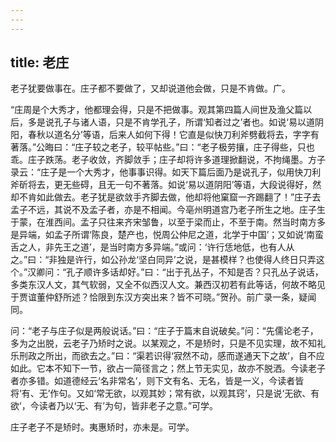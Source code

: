 ```yaml
---
---
---
```

title: 老庄
---







老子犹要做事在。庄子都不要做了，又却说道他会做，只是不肯做。广。

“庄周是个大秀才，他都理会得，只是不把做事。观其第四篇人间世及渔父篇以后，多是说孔子与诸人语，只是不肯学孔子，所谓‘知者过之’者也。如说‘易以道阴阳，春秋以道名分’等语，后来人如何下得！它直是似快刀利斧劈截将去，字字有著落。”公晦曰：“庄子较之老子，较平帖些。”曰：“老子极劳攘，庄子得些，只也乖。庄子跌荡。老子收敛，齐脚敛手；庄子却将许多道理掀翻说，不拘绳墨。方子录云：“庄子是一个大秀才，他事事识得。如天下篇后面乃是说孔子，似用快刀利斧斫将去，更无些碍，且无一句不著落。如说‘易以道阴阳’等语，大段说得好，然却不肯如此做去。老子犹是欲敛手齐脚去做，他却将他窠窟一齐踢翻了！”庄子去孟子不远，其说不及孟子者，亦是不相闻。今亳州明道宫乃老子所生之地。庄子生于蒙，在淮西间。孟子只往来齐宋邹鲁，以至于梁而止，不至于南。然当时南方多是异端，如孟子所谓‘陈良，楚产也，悦周公仲尼之道，北学于中国’；又如说‘南蛮舌之人，非先王之道’，是当时南方多异端。”或问：‘许行恁地低，也有人从之。”曰：“非独是许行，如公孙龙‘坚白同异’之说，是甚模样？也使得人终日只弄这个。”汉卿问：“孔子顺许多话却好。”曰：“出于孔丛子，不知是否？只孔丛子说话，多类东汉人文，其气软弱，又全不似西汉人文。兼西汉初若有此等话，何故不略见于贾谊董仲舒所述？恰限到东汉方突出来？皆不可晓。”贺孙。前广录一条，疑闻同。

问：“老子与庄子似是两般说话。”曰：“庄子于篇末自说破矣。”问：“先儒论老子，多为之出脱，云老子乃矫时之说。以某观之，不是矫时，只是不见实理，故不知礼乐刑政之所出，而欲去之。”曰：“渠若识得‘寂然不动，感而遂通天下之故’，自不应如此。它本不知下一节，欲占一简径言之；然上节无实见，故亦不脱洒。今读老子者亦多错。如道德经云‘名非常名’，则下文有名、无名，皆是一义，今读者皆将‘有、无’作句。又如‘常无欲，以观其妙；常有欲，以观其窍’，只是说‘无欲、有欲’，今读者乃以‘无、有’为句，皆非老子之意。”可学。

庄子老子不是矫时。夷惠矫时，亦未是。可学。